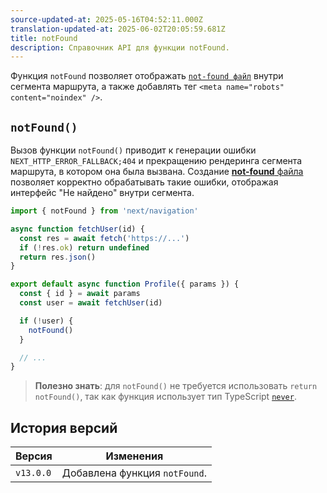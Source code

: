 ```yaml
---
source-updated-at: 2025-05-16T04:52:11.000Z
translation-updated-at: 2025-06-02T20:05:59.681Z
title: notFound
description: Справочник API для функции notFound.
---
```


Функция `notFound` позволяет отображать [`not-found файл`](/docs/app/api-reference/file-conventions/not-found) внутри сегмента маршрута, а также добавлять тег `<meta name="robots" content="noindex" />`.

## `notFound()`

Вызов функции `notFound()` приводит к генерации ошибки `NEXT_HTTP_ERROR_FALLBACK;404` и прекращению рендеринга сегмента маршрута, в котором она была вызвана. Создание [**not-found** файла](/docs/app/api-reference/file-conventions/not-found) позволяет корректно обрабатывать такие ошибки, отображая интерфейс "Не найдено" внутри сегмента.

```jsx filename="app/user/[id]/page.js"
import { notFound } from 'next/navigation'

async function fetchUser(id) {
  const res = await fetch('https://...')
  if (!res.ok) return undefined
  return res.json()
}

export default async function Profile({ params }) {
  const { id } = await params
  const user = await fetchUser(id)

  if (!user) {
    notFound()
  }

  // ...
}
```

> **Полезно знать**: для `notFound()` не требуется использовать `return notFound()`, так как функция использует тип TypeScript [`never`](https://www.typescriptlang.org/docs/handbook/2/functions.html#never).

## История версий

| Версия    | Изменения                 |
| --------- | ------------------------- |
| `v13.0.0` | Добавлена функция `notFound`. |